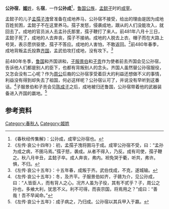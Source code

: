 {{先秦人物信息框
|image       = 
|姓     = [[姬姓|姬]]
|名        = 宿，一名成
|shi        = 
|zi          = 
|hao         = 
|官位         = [[成|成]][[宰|宰]]
|nickname    = 
|nickzi      = 
|posthumous  = 
|国家    = [[鲁国|鲁国]]
|名称 = 公孙宿
|hometown    = 
|birth       = 
|death       = 
|honor       = 
|honor2      = 
|spouse       = 
|children      = }}

'''公孙宿'''，[[姬姓|'''姬'''姓]]，名'''宿'''，一作'''公孙成'''<ref>《春秋经传集解》：公孙成，成宰公孙宿也。</ref>，[[鲁国|鲁国]][[公族|公族]]，[[孟懿子|孟懿子]]时的[[成|成]][[宰|宰]]。

孟懿子的儿子[[孟孺子洩|孟孺子洩]]曾准备在成地养马，公孙宿不接受，给出的理由是因为成地百姓贫困，孟懿子不在这里养马。孺子发怒，侵袭成地，跟从的人们没能攻入，就回去了。成地的官员派人去孟孙氏那里，孺子鞭打了来人。前481年八月十三日，孟懿子死了，成地的人去奔丧，孺子不接纳。成地的人脱去上衣、帽子而在大路上号哭，表示愿供驱使，孺子不答应。成地的人害怕，不敢返回。<ref>《左传·哀公十四年》：初，孟孺子洩将圉马于成。成宰公孙宿不受，曰：“孟孙为成之病，不圉马焉。”孺子怒，袭成。从者不得入，乃反。成有司使，孺子鞭之。秋八月辛丑，孟懿子卒。成人奔丧，弗内。袒免哭于衢，听共，弗许。惧，不归。</ref>前480年春季，成地背叛孟氏投靠[[齐国|齐国]]，孟武伯攻打成地，没有攻下。<ref>《左传·哀公十五年》：十五年春，成叛于齐。武伯伐成，不克，遂城输。</ref>

前480年冬季，[[鲁国|鲁国]]和齐国讲和，[[子服景伯|子服景伯]]和[[子贡|子贡]]作为使者前去齐国会见公孙宿，告诉他人们都是别人的臣下，也都有背叛别人的念头。齐国人虽然替公孙宿服役，又怎会没有二心呢？作为[[周公|周公]]后裔的公孙宿享受着巨大的利益还想做不义的事情，利益没有得到却失去了祖国，何必这样呢？公孙宿认可了，并说没有早听到这番话。<ref>《左传·哀公十五年》：冬，及齐平。子服景伯如齐，子赣为介，见公孙成，曰：“人皆臣人，而有背人之心。况齐人虽为子役，其有不贰乎？子，周公之孙也，多飨大利，犹思不义。利不可得，而丧宗国，将焉用之？”成曰：“善哉！吾不早闻命。”</ref>子服景伯和子贡会见[[陈成子|陈成子]]之后，成地被归还鲁国，公孙宿带着他的武器装备进入齐国的嬴地。<ref>《左传·哀公十五年》：成子病之，乃归成。公孙宿以其兵甲入于嬴。</ref>

==参考资料==
<references/>

[[Category:春秋人|Category:春秋人]]
[[Category:姬姓|Category:姬姓]]
